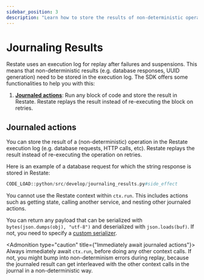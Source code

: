 ```yaml
---
sidebar_position: 3
description: "Learn how to store the results of non-deterministic operations."
---
```



# Journaling Results

Restate uses an execution log for replay after failures and suspensions.
This means that non-deterministic results (e.g. database responses, UUID generation) need to be stored in the execution log.
The SDK offers some functionalities to help you with this:
1. **[Journaled actions](/develop/python/journaling-results#journaled-actions)**: Run any block of code and store the result in Restate. Restate replays the result instead of re-executing the block on retries.

## Journaled actions
You can store the result of a (non-deterministic) operation in the Restate execution log (e.g. database requests, HTTP calls, etc).
Restate replays the result instead of re-executing the operation on retries.

Here is an example of a database request for which the string response is stored in Restate:
```python
CODE_LOAD::python/src/develop/journaling_results.py#side_effect
```

You cannot use the Restate context within `ctx.run`.
This includes actions such as getting state, calling another service, and nesting other journaled actions.

You can return any payload that can be serialized with `bytes(json.dumps(obj), "utf-8")` and deserialized with `json.loads(buf)`.
If not, you need to specify a [custom serializer](/develop/python/serialization).

<Admonition type="caution" title={"Immediately await journaled actions"}>
Always immediately await `ctx.run`, before doing any other context calls.
If not, you might bump into non-determinism errors during replay,
because the journaled result can get interleaved with the other context calls in the journal in a non-deterministic way.
</Admonition>

